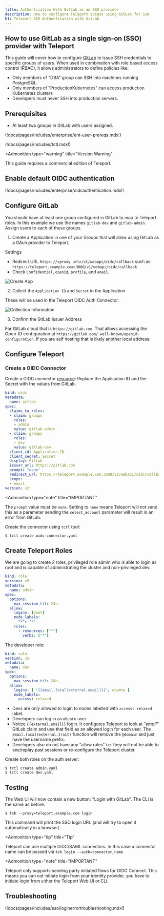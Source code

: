 ```yaml
---
title: Authentication With GitLab as an SSO provider
description: How to configure Teleport access using GitLab for SSO
h1: Teleport SSO Authentication with GitLab
---
```


## How to use GitLab as a single sign-on (SSO) provider with Teleport

This guide will cover how to configure [GitLab](https://www.gitlab.com/) to issue
SSH credentials to specific groups of users. When used in combination with role
based access control (RBAC), it allows administrators to define policies
like:

- Only members of "DBA" group can SSH into machines running PostgreSQL.
- Only members of "ProductionKubernetes" can access production Kubernetes clusters
- Developers must never SSH into production servers.

## Prerequisites

- At least two groups in GitLab with users assigned.

(!docs/pages/includes/enterprise/ent-user-prereqs.mdx!)

(!docs/pages/includes/tctl.mdx!)

<Admonition
  type="warning"
  title="Version Warning"
>
  This guide requires a commercial edition of Teleport.
</Admonition>

## Enable default OIDC authentication

(!docs/pages/includes/enterprise/oidcauthentication.mdx!)

## Configure GitLab

You should have at least one group configured in GitLab to map to Teleport roles. In this example we use the names `gitlab-dev` and `gitlab-admin`.  Assign users to each of these groups.

1. Create a Application in one of your Groups that will allow using GitLab as a OAuh provider to Teleport.

Settings

- Redirect URL `https://<proxy url>/v1/webapi/oidc/callback` such as `https://teleport.example.com:3080/v1/webapi/oidc/callback`
- Check `Confidential`, `openid`, `profile`, and `email`.

![Create App](../../../img/sso/gitlab/gitlab-oidc-0.png)

2. Collect the `Application ID` and `Secret` in the Application

These will be used in the Teleport OIDC Auth Connector.

![Collection Information](../../../img/sso/gitlab/gitlab-oidc-1.png)

3. Confirm the GitLab Issuer Address

For GitLab cloud that is `https://gitlab.com`. That allows accessing the Open-ID configuration at `https://gitlab.com/.well-known/openid-configuration`.
If you are self hosting that is likely another local address.

## Configure Teleport

### Create a OIDC Connector

Create a OIDC connector [resource](../../setup/reference/resources.mdx):
Replace the Application ID and the Secret with the values from GitLab.

```yaml
kind: oidc
metadata:
  name: gitlab
spec:
  claims_to_roles:
  - claim: groups
    roles:
    - admin
    value: gitlab-admin
  - claim: groups
    roles:
    - dev
    value: gitlab-dev
  client_id: Application_ID
  client_secret: Secret
  display: GitLab
  issuer_url: https://gitlab.com
  prompt: "none"
  redirect_url: https://teleport.example.com:3080/v1/webapi/oidc/callback
  scope:
  - email
version: v2
```

<Admonition
  type="note"
  title="IMPORTANT"
>
  The `prompt` value must be `none`.  Setting to `none` means Teleport will not send this as a parameter sending the `select_account` parameter will result in an error from GitLab.
</Admonition>

Create the connector using `tctl` tool:

```bsh
$ tctl create oidc-connector.yaml
```

## Create Teleport Roles

We are going to create 2 roles, privileged role admin who is able to login as
root and is capable of administrating the cluster and non-privileged dev.

```yaml
kind: role
version: v5
metadata:
  name: admin
spec:
  options:
    max_session_ttl: 24h
  allow:
    logins: [root]
    node_labels:
      "*": "*"
    rules:
      - resources: ["*"]
        verbs: ["*"]
```

The developer role:

```yaml
kind: role
version: v5
metadata:
  name: dev
spec:
  options:
    max_session_ttl: 24h
  allow:
    logins: [ "{{email.local(external.email)}}", ubuntu ]
    node_labels:
      access: relaxed
```

- Devs are only allowed to login to nodes labelled with `access: relaxed` label.
- Developers can log in as `ubuntu` user
- Notice `{{external.email}}` login. It configures Teleport to look at
  *"email"* GitLab claim and use that field as an allowed login for each user.  The `email.local(external.trait)` function will remove the `@domain` and just have the username prefix.
- Developers also do not have any "allow rules" i.e. they will not be able to
  see/replay past sessions or re-configure the Teleport cluster.

Create both roles on the auth server:

```bsh
$ tctl create admin.yaml
$ tctl create dev.yaml
```

## Testing

The Web UI will now contain a new button: "Login with GitLab". The CLI is
the same as before:

```bsh
$ tsh --proxy=teleport.example.com login
```

This command will print the SSO login URL (and will try to open it
automatically in a browser).

<Admonition
  type="tip"
  title="Tip"
>
  Teleport can use multiple OIDC/SAML connectors. In this case a connector name
  can be passed via `tsh login --auth=connector_name`
</Admonition>

<Admonition
  type="note"
  title="IMPORTANT"
>
  Teleport only supports sending party initiated flows for OIDC Connect. This
  means you can not initiate login from your identity provider, you have to
  initiate login from either the Teleport Web UI or CLI.
</Admonition>

## Troubleshooting

(!docs/pages/includes/sso/loginerrortroubleshooting.mdx!)
